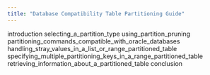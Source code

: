 ```yaml
---
title: "Database Compatibility Table Partitioning Guide"
---
```




<div class="toctree" maxdepth="6">

introduction selecting\_a\_partition\_type using\_partition\_pruning partitioning\_commands\_compatible\_with\_oracle\_databases handling\_stray\_values\_in\_a\_list\_or\_range\_partitioned\_table specifying\_multiple\_partitioning\_keys\_in\_a\_range\_partitioned\_table retrieving\_information\_about\_a\_partitioned\_table conclusion

</div>

